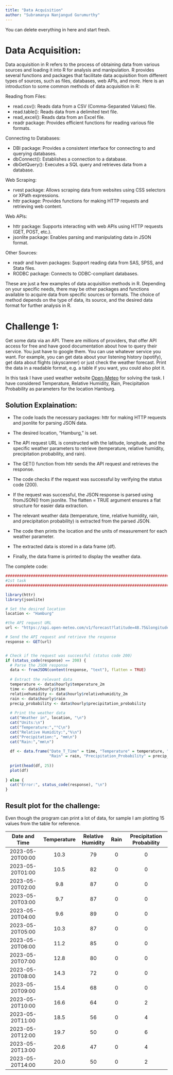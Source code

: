 ```yaml
---
title: "Data Acquisition"
author: "Subramanya Nanjangud Gurumurthy"
---
```


::: callout-note
You can delete everything in here and start fresh.
:::

# Data Acquisition:

Data acquisition in R refers to the process of obtaining data from various sources and loading it into R for analysis and manipulation. 
R provides several functions and packages that facilitate data acquisition from different types of sources, such as files, databases, web APIs, and more. 
Here is an introduction to some common methods of data acquisition in R:

Reading from Files:

* read.csv(): Reads data from a CSV (Comma-Separated Values) file.
* read.table(): Reads data from a delimited text file.
* read_excel(): Reads data from an Excel file.
* readr package: Provides efficient functions for reading various file formats.

Connecting to Databases:

* DBI package: Provides a consistent interface for connecting to and querying databases.
* dbConnect(): Establishes a connection to a database.
* dbGetQuery(): Executes a SQL query and retrieves data from a database.

Web Scraping:

* rvest package: Allows scraping data from websites using CSS selectors or XPath expressions.
* httr package: Provides functions for making HTTP requests and retrieving web content.

Web APIs:

* httr package: Supports interacting with web APIs using HTTP requests (GET, POST, etc.).
* jsonlite package: Enables parsing and manipulating data in JSON format.

Other Sources:

* readr and haven packages: Support reading data from SAS, SPSS, and Stata files.
* RODBC package: Connects to ODBC-compliant databases.

These are just a few examples of data acquisition methods in R. Depending on your specific needs, there may be other packages and functions available to acquire data from specific sources or formats. 
The choice of method depends on the type of data, its source, and the desired data format for further analysis in R.

# Challenge 1:

Get some data via an API. There are millions of providers, that offer API access for free and have good documentation about how to query their service. You just have to google them. You can use whatever service you want. 
For example, you can get data about your listening history (spotify), get data about flights (skyscanner) or just check the weather forecast. Print the data in a readable format, e.g. a table if you want, you could also plot it.

In this task I have used weather website [Open-Meteo](https://api.open-meteo.com/v1/) for solving the task. I have considered Temperature, Relative Humidity, Rain, Precipitation Probability as parameters for the location Hamburg.

## Solution Explaination:

* The code loads the necessary packages: httr for making HTTP requests and jsonlite for parsing JSON data.

* The desired location, "Hamburg," is set.

* The API request URL is constructed with the latitude, longitude, and the specific weather parameters to retrieve (temperature, relative humidity, precipitation probability, and rain).

* The GET() function from httr sends the API request and retrieves the response.

* The code checks if the request was successful by verifying the status code (200).

* If the request was successful, the JSON response is parsed using fromJSON() from jsonlite. The flatten = TRUE argument ensures a flat structure for easier data extraction.

* The relevant weather data (temperature, time, relative humidity, rain, and precipitation probability) is extracted from the parsed JSON.

* The code then prints the location and the units of measurement for each weather parameter.

* The extracted data is stored in a data frame (df).

* Finally, the data frame is printed to display the weather data.

The complete code: 

```r
##############################################################################################
#1st task
##############################################################################################

library(httr)
library(jsonlite)

# Set the desired location
location <- "Hamburg"

#the API request URL
url <- "https://api.open-meteo.com/v1/forecast?latitude=48.75&longitude=9.10&hourly=temperature_2m,relativehumidity_2m,precipitation_probability,rain"

# Send the API request and retrieve the response
response <- GET(url)


# Check if the request was successful (status code 200)
if (status_code(response) == 200) {
  # Parse the JSON response
  data <- fromJSON(content(response, "text"), flatten = TRUE)
  
  # Extract the relevant data
  temperature <- data$hourly$temperature_2m
  time <- data$hourly$time
  relativehumidity <- data$hourly$relativehumidity_2m
  rain <- data$hourly$rain
  precip_probability <- data$hourly$precipitation_probability
  
  # Print the weather data
  cat("Weather in", location, "\n")
  cat("Units:\n")
  cat("Temperature:","°C\n")
  cat("Relative Humidity:","%\n")
  cat("Precipitation:", "mm\n")
  cat("Rain:","mm\n")
  
  df <- data.frame("Date_T_Time" = time, "Temperature" = temperature, "Relative_Humidity" = relativehumidity,
                   "Rain" = rain, "Precipitation_Probability" = precip_probability)
  
  print(head(df, 25))	
  plot(df)
  
} else {
  cat("Error:", status_code(response), "\n")
}

```

## Result plot for the challenge:

Even though the program can print a lot of data, for sample I am plotting 15 values from the table for reference.

| Date and Time         | Temperature   | Relative Humidity | Rain | Precipitation Probability  |
|:---------------------:|:-------------:|:-----------------:|:----:|:--------------------------:|
|   2023-05-20T00:00    |    10.3       |         79        |  0   |             0		|
|   2023-05-20T01:00    |    10.5       |         82        |  0   |             0		|
|   2023-05-20T02:00    |     9.8       |         87        |  0   |             0		|
|   2023-05-20T03:00    |     9.7       |         87        |  0   |             0		|
|   2023-05-20T04:00    |     9.6       |         89        |  0   |             0		|
|   2023-05-20T05:00    |    10.3       |         87        |  0   |             0		|
|   2023-05-20T06:00    |    11.2       |         85        |  0   |             0		|
|   2023-05-20T07:00    |    12.8       |         80        |  0   |             0		|
|   2023-05-20T08:00    |    14.3       |         72        |  0   |             0		|		
|   2023-05-20T09:00    |    15.4       |         68        |  0   |             0		|
|   2023-05-20T10:00    |    16.6       |         64        |  0   |             2		|
|   2023-05-20T11:00    |    18.5       |         56        |  0   |             4		|
|   2023-05-20T12:00    |    19.7       |         50        |  0   |             6		|
|   2023-05-20T13:00    |    20.6       |         47        |  0   |             4		|
|   2023-05-20T14:00    |    20.0       |         50        |  0   |             2		|
